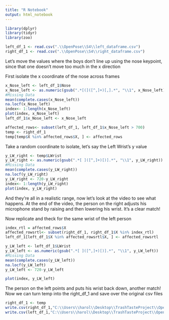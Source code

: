 ---
title: "R Notebook"
output: html_notebook
---
```{r Importing libraries}
library(dplyr)
library(tidyr)
library(zoo)
```
```{r Load Datasets}
left_df_1 <- read.csv(".\\OpenPose\\S4\\left_dataframe.csv")
right_df_1 <- read.csv(".\\OpenPose\\S4\\right_dataframe.csv")
```
Let's move the values where the boys don't line up using the nose keypoint, since that one doesn't move too much in the x direction

First isolate the x coordinate of the nose across frames
```{r}
x_Nose_left <- left_df_1$Nose
x_Nose_left <- as.numeric(gsub(".*[(]([^,]+)[,].*", "\\1", x_Nose_left))
#Missing Data
mean(complete.cases(x_Nose_left))
na.locf(x_Nose_left)
index<- 1:length(x_Nose_left)
plot(index, x_Nose_left)
left_df_1$x_Nose_left <- x_Nose_left
```
```{r}
affected_rows<- subset(left_df_1, left_df_1$x_Nose_left > 700)
temp <- right_df_1
temp[temp$X %in% affected_rows$X, ] <- affected_rows
```
Take a random coordinate to isolate, let's say the Left Wrist's y value
```{r}
y_LW_right <- temp$LWrist
y_LW_right <- as.numeric(gsub(".*[ ]([^,]+)[)].*", "\\1", y_LW_right))
#Missing Data
mean(complete.cases(y_LW_right))
na.locf(y_LW_right)
y_LW_right <- 720-y_LW_right
index<- 1:length(y_LW_right)
plot(index, y_LW_right)
```

And they're all in a realistic range, now let's look at the video to see what happens.
At the end of the video, the person on the right adjusts his microphone stand by raising and then lowering his wrist. It's a clear match!

Now replicate and theck for the same wrist of the left person
```{r}
index_rtl = affected_rows$X 
affected_rowsrtl<- subset(right_df_1, right_df_1$X %in% index_rtl)
left_df_1[left_df_1$X %in% affected_rowsrtl$X, ] <- affected_rowsrtl
```

```{r}
y_LW_left <- left_df_1$LWrist
y_LW_left <- as.numeric(gsub(".*[ ]([^,]+)[)].*", "\\1", y_LW_left))
#Missing Data
mean(complete.cases(y_LW_left))
na.locf(y_LW_left)
y_LW_left <- 720-y_LW_left

plot(index, y_LW_left)
```
The person on the left points and puts his wrist back down, another match!
Now we can turn temp into the right_df_1 and save over the original csv files
```{r}
right_df_1 <- temp
write.csv(right_df_1,"C:\\Users\\harol\\Desktop\\TrashTasteProject\\OpenPose\\S4\\right_dataframe.csv", row.names = TRUE)
write.csv(left_df_1,"C:\\Users\\harol\\Desktop\\TrashTasteProject\\OpenPose\\S4\\left_dataframe.csv", row.names = TRUE)
```
